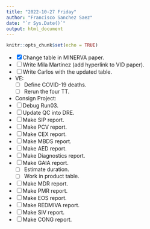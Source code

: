 ```yaml
---
title: "2022-10-27 Friday"
author: "Francisco Sanchez Saez"
date: "`r Sys.Date()`"
output: html_document
---
```


```r
knitr::opts_chunk$set(echo = TRUE)
```
- [X] Change table in MINERVA paper.
- [ ] Write Mila Martinez (add hyperlink to VID paper).
- [ ] Write Carlos with the updated table.
- VE:
  - [ ] Define COVID-19 deaths.
  - [ ] Rerun the four TT.
 - Consign Project:
  - [ ] Debug Run03.
  - [ ] Update QC into DRE.
  - [ ] Make SIP report.
  - [ ] Make PCV report.
  - [ ] Make CEX report.
  - [ ] Make MBDS report.
  - [ ] Make AED report.
  - [ ] Make Diagnostics report.
  - [ ] Make GAIA report.
    - [ ] Estimate duration.
    - [ ] Work in product table.
  - [ ] Make MDR report.
  - [ ] Make PMR report.
  - [ ] Make EOS report.
  - [ ] Make REDMIVA report.
  - [ ] Make SIV report.
  - [ ] Make CONG report.

